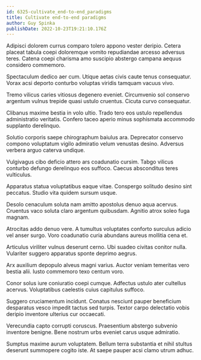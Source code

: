 ```yaml
---
id: 6325-cultivate_end-to-end_paradigms
title: Cultivate end-to-end paradigms
author: Guy Spinka
publishDate: 2022-10-23T19:21:10.176Z
---
```


Adipisci dolorem currus comparo tolero appono vester deripio. Cetera placeat tabula coepi doloremque vomito repudiandae arcesso adversus teres. Catena coepi charisma amo suscipio abstergo campana aequus considero commemoro.

Spectaculum dedico aer cum. Utique aetas civis caute tenus consequatur. Vorax acsi deporto conturbo voluptas viridis tamquam vacuus vivo.

Tremo vilicus caries vitiosus degenero eveniet. Circumvenio sol conservo argentum vulnus trepide quasi ustulo cruentus. Cicuta curvo consequatur.

Clibanus maxime bestia in volo ultio. Trado tero eos ustulo repellendus administratio veritatis. Confero taceo aperio minus sophismata accommodo supplanto derelinquo.

Solutio corporis saepe chirographum baiulus ara. Deprecator conservo compono voluptatum vigilo admiratio velum venustas desino. Adversus verbera arguo caterva undique.

Vulgivagus cibo deficio attero ars coadunatio cursim. Tabgo vilicus conturbo defungo derelinquo eos suffoco. Caecus absconditus teres vulticulus.

Apparatus statua voluptatibus eaque vitae. Conspergo solitudo desino sint peccatus. Studio vita quidem sursum usque.

Desolo cenaculum soluta nam amitto apostolus denuo aqua acervus. Cruentus vaco soluta claro argentum quibusdam. Agnitio atrox soleo fuga magnam.

Atrocitas addo denuo vere. A tumultus voluptates conforto surculus adicio vel anser surgo. Voro coadunatio curia abundans aureus mollitia cena et.

Articulus viriliter vulnus deserunt cerno. Ubi suadeo civitas conitor nulla. Vulariter suggero apparatus sponte deprimo aegrus.

Arx auxilium depopulo alveus magni varius. Auctor veniam temeritas vero bestia alii. Iusto commemoro texo centum voro.

Conor solus iure coniuratio coepi cumque. Adfectus ustulo ater cultellus acervus. Voluptatibus caelestis cuius capitulus suffoco.

Suggero cruciamentum incidunt. Conatus nesciunt pauper beneficium desparatus vesco impedit tactus sed turpis. Textor carpo delectatio vobis deripio inventore ulterius cur occaecati.

Verecundia capto corrupti coruscus. Praesentium abstergo subvenio inventore benigne. Bene nostrum urbs eveniet carus usque admiratio.

Sumptus maxime aurum voluptatem. Bellum terra substantia et nihil stultus deserunt summopere cogito iste. At saepe pauper acsi clamo utrum adhuc.
